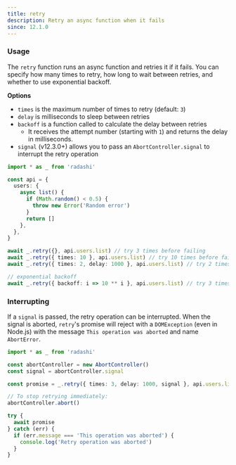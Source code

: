 ```yaml
---
title: retry
description: Retry an async function when it fails
since: 12.1.0
---
```


### Usage

The `retry` function runs an async function and retries it if it fails. You can specify how many times to retry, how long to wait between retries, and whether to use exponential backoff.

**Options**

- `times` is the maximum number of times to retry (default: `3`)
- `delay` is milliseconds to sleep between retries
- `backoff` is a function called to calculate the delay between retries
  - It receives the attempt number (starting with `1`) and returns the delay in milliseconds.
- `signal` (v12.3.0+) allows you to pass an `AbortController.signal` to interrupt the retry operation

```ts
import * as _ from 'radashi'

const api = {
  users: {
    async list() {
      if (Math.random() < 0.5) {
        throw new Error('Random error')
      }
      return []
    },
  },
}

await _.retry({}, api.users.list) // try 3 times before failing
await _.retry({ times: 10 }, api.users.list) // try 10 times before failing
await _.retry({ times: 2, delay: 1000 }, api.users.list) // try 2 times with 1 second delay

// exponential backoff
await _.retry({ backoff: i => 10 ** i }, api.users.list) // try 3 times with 10, 100, 1000 ms delay
```

### Interrupting

If a `signal` is passed, the retry operation can be interrupted. When the signal is aborted, `retry`'s promise will reject with a `DOMException` (even in Node.js) with the message `This operation was aborted` and name `AbortError`.

```ts
import * as _ from 'radashi'

const abortController = new AbortController()
const signal = abortController.signal

const promise = _.retry({ times: 3, delay: 1000, signal }, api.users.list)

// To stop retrying immediately:
abortController.abort()

try {
  await promise
} catch (err) {
  if (err.message === 'This operation was aborted') {
    console.log('Retry operation was aborted')
  }
}
```
